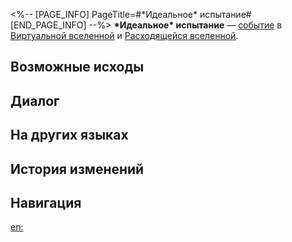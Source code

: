 <%-- [PAGE_INFO]
PageTitle=#*Идеальное* испытание#
[END_PAGE_INFO] --%>
{{Дополнить}}
{{ВВ Событие Инфобокс
|id                 = 13001
|Название           = 
|Изображение        = Событие ВВ Неорганическая форма жизни.png
|Испытание_в_вв     = Неизвестно
|Испытание_в_рое    = Неизвестно
|Испытание_в_зиш    = Неизвестно
|Испытание_в_рв     = Неизвестно
|Испытание_в_облнеп = Неизвестно
|Требования         = 
|Пред               = 
|След               = 
|Упоминания         = 
|Порядок            = 026
|Порядок_рв         = 047
}}
'''*Идеальное* испытание''' — [[Расходящаяся вселенная/События|событие]] в [[Виртуальная вселенная|Виртуальной вселенной]] и [[Расходящаяся вселенная|Расходящейся вселенной]].

==Возможные исходы==
{{Возможные исходы
|Выбор_1 = Принять вызов, чтобы стать совершенным мачо!
|Режимы_1  = вв,зиш,облнеп,рой

|Выбор_1_1 = Совершенный мачо хочет всё!
|Результат_1_1 = Получить случайных диковин: 2, негативных диковин: 1.
|Путь_1_1   = Эрудиция

|Выбор_1_2 = Совершенному мачо обязательно нужна глиняная кукла

|Шанс_1_2_1 = 50%

|Выбор_1_2_2 = Принять вызов, чтобы стать совершенным мачо!

|Выбор_1_2_2_1 = Совершенному мачо обязательно нужна глиняная кукла

|Шанс_1_2_2_1_1 = 50%

|Выбор_1_2_2_2 = Совершенному мачо обязательно нужен модный гачапон

|Шанс_1_2_2_2_1 = 40%

|Шанс_1_2_2_2_2 = 60%

|Выбор_1_2_2_3 = Принять вызов, чтобы стать совершенным мачо!

|Выбор_1_2_2_3_1 = Совершенному мачо обязательно нужна глиняная кукла

|Шанс_1_2_2_3_1_1 = 50%

|Выбор_1_2_2_3_2 = Совершенному мачо обязательно нужен модный гачапон

|Шанс_1_2_2_3_2_1 = 40%

|Шанс_1_2_2_3_2_2 = 60%

|Выбор_1_2_2_4 = Уйти
|Результат_1_2_2_4 = Какой-то подвох!

|Выбор_1_2_3 = Уйти
|Результат_1_2_3 = Какой-то подвох!

|Выбор_1_3 = Совершенному мачо обязательно нужен модный гачапон

|Шанс_1_3_1 = 40%

|Шанс_1_3_2 = 60%

|Выбор_1_3_3 = Принять вызов, чтобы стать совершенным мачо!

|Выбор_1_3_3_1 = Совершенному мачо обязательно нужна глиняная кукла

|Шанс_1_3_3_1_1 = 50%

|Выбор_1_3_3_2 = Совершенному мачо обязательно нужен модный гачапон

|Шанс_1_3_3_2_1 = 40%

|Шанс_1_3_3_2_2 = 60%

|Выбор_1_3_3_3 = Принять вызов, чтобы стать совершенным мачо!

|Выбор_1_3_3_3_1 = Совершенному мачо обязательно нужна глиняная кукла

|Шанс_1_3_3_3_1_1 = 50%

|Выбор_1_3_3_3_2 = Совершенному мачо обязательно нужен модный гачапон

|Шанс_1_3_3_3_2_1 = 40%

|Шанс_1_3_3_3_2_2 = 60%

|Выбор_1_3_3_4 = Уйти
|Результат_1_3_3_4 = Какой-то подвох!

|Выбор_1_3_4 = Уйти
|Результат_1_3_4 = Какой-то подвох!

|Выбор_1_4 = Принять вызов, чтобы стать совершенным мачо!

|Выбор_1_4_1 = Совершенному мачо обязательно нужна глиняная кукла

|Шанс_1_4_1_1 = 50%

|Выбор_1_4_2 = Совершенному мачо обязательно нужен модный гачапон

|Шанс_1_4_2_1 = 40%

|Шанс_1_4_2_2 = 60%

|Выбор_1_4_3 = Принять вызов, чтобы стать совершенным мачо!

|Выбор_1_4_3_1 = Совершенному мачо обязательно нужна глиняная кукла

|Шанс_1_4_3_1_1 = 50%

|Выбор_1_4_3_2 = Совершенному мачо обязательно нужен модный гачапон

|Шанс_1_4_3_2_1 = 40%

|Шанс_1_4_3_2_2 = 60%

|Выбор_1_4_4 = Уйти
|Результат_1_4_4 = Какой-то подвох!

|Выбор_1_5 = Уйти
|Результат_1_5 = Какой-то подвох!

|Выбор_2 = Принять вызов, чтобы стать совершенным мачо!
|Режимы_2  = рв

|Выбор_2_1 = Совершенному мачо обязательно нужна глиняная кукла
|Результат_2_1 = Шанс на получение случайной диковины или случайной негативной диковины.

|Выбор_2_2 = Совершенному мачо обязательно нужен модный гачапон
|Результат_2_2 = Низкий шанс на получение случайной диковины.

|Выбор_3 = Уйти
|Результат_3 = Какой-то подвох!
}}

==Диалог==
{{Диалог Начало}}
:{{tx}}
{{Диалог Конец}}

==На других языках==
{{На других языках
|en   = The *Perfect* Grand Challenge!
|zhs  = *完美*大挑战！
|zht  = *完美*大挑戰！
|ja   = 「{{Rubi|完璧|かんぺき}}」{{Rubi|大挑戦|だいちょうせん}}！
|ko   = *완벽한* 대도전!
|es   = ¡El gran desafío perfecto!
|fr   = Le grand défi *parfait* !
|ru   = *Идеальное* испытание
|th   = การท้าทายครั้งใหญ่ที่ *สมบูรณ์แบบ*
|vi   = Đại Khiêu Chiến *Hoàn Hảo*!
|de   = Die *perfekte* Herausforderung!
|id   = Tantangan Besar yang "Sempurna"!
|pt   = O Grande Desafio Perfeito!
}}

==История изменений==
{{История изменений|null}}

==Навигация==
{{События ВВ Навбокс}}

[[en:]]
